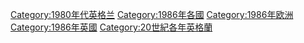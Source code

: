 [[Category:1980年代英格兰|Category:1980年代英格兰]]
[[Category:1986年各國|Category:1986年各國]]
[[Category:1986年欧洲|Category:1986年欧洲]]
[[Category:1986年英國|Category:1986年英國]]
[[Category:20世紀各年英格蘭|Category:20世紀各年英格蘭]]